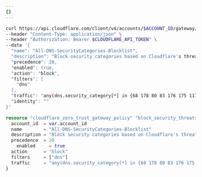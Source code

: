 ```yaml
---
{}
---
```



<Tabs syncKey="dashPlusAPI"> <TabItem label="Dashboard">

<Render
	file="gateway/policies/block-security-categories"
	product="cloudflare-one"
/>

</TabItem>
<TabItem label="API">

```bash
curl https://api.cloudflare.com/client/v4/accounts/$ACCOUNT_ID/gateway/rule \
--header "Content-Type: application/json" \
--header "Authorization: Bearer $CLOUDFLARE_API_TOKEN" \
--data '{
  "name": "All-DNS-SecurityCategories-Blocklist",
  "description": "Block security categories based on Cloudflare's threat intelligence",
  "precedence": 20,
  "enabled": true,
  "action": "block",
  "filters": [
    "dns"
  ],
  "traffic": "any(dns.security_category[*] in {68 178 80 83 176 175 117 131 134 151 153})",
  "identity": ""
}'
```

</TabItem>
<TabItem label="Terraform">

```tf
resource "cloudflare_zero_trust_gateway_policy" "block_security_threats" {
  account_id  = var.account_id
  name        = "All-DNS-SecurityCategories-Blocklist"
  description = "Block security categories based on Cloudflare's threat intelligence"
  precedence  = 20
	enabled     = true
  action      = "block"
  filters     = ["dns"]
  traffic     = "any(dns.security_category[*] in {68 178 80 83 176 175 117 131 134 151 153})"
}
```

</TabItem> </Tabs>

